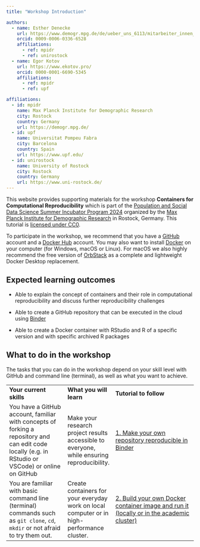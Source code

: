 ```yaml
---
title: "Workshop Introduction"

authors:
  - name: Esther Denecke
    url: https://www.demogr.mpg.de/de/ueber_uns_6113/mitarbeiter_innen_1899/esther_dorothea_denecke_4094/
    orcid: 0009-0006-0336-6528
    affiliations:
      - ref: mpidr
      - ref: unirostock
  - name: Egor Kotov
    url: https://www.ekotov.pro/
    orcid: 0000-0001-6690-5345
    affiliations:
      - ref: mpidr
      - ref: upf

affiliations:
  - id: mpidr
    name: Max Planck Institute for Demographic Research
    city: Rostock
    country: Germany
    url: https://demogr.mpg.de/
  - id: upf
    name: Universitat Pompeu Fabra
    city: Barcelona
    country: Spain
    url: https://www.upf.edu/
  - id: unirostock
    name: University of Rostock
    city: Rostock
    country: Germany
    url: https://www.uni-rostock.de/
---
```


This website provides supporting materials for the workshop **Containers for Computational Reproducibility** which is part of the [Population and Social Data Science Summer Incubator Program 2024](https://www.demogr.mpg.de/en/news_events_6123/news_press_releases_4630/news/population_and_social_data_science_summer_incubator_program_2024_13112){target="_blank"} organized by the [Max Planck Institute for Demographic Research](https://demogr.mpg.de/){target="_blank"} in Rostock, Germany. This tutorial is [licensed under CC0](license.qmd).

To participate in the workshop, we recommend that you have a [GitHub](https://github.com/){target="_blank"} account and a [Docker Hub](https://hub.docker.com/){target="_blank"} account.
You may also want to install [Docker](https://docs.docker.com/get-docker/){target="_blank"} on your computer (for Windows, macOS or Linux).
For macOS we also highly recommend the free version of [OrbStack](https://orbstack.dev/download){target="_blank"} as a complete and lightweight Docker Desktop replacement.

## Expected learning outcomes

-   Able to explain the concept of containers and their role in computational reproducibility and discuss further reproducibility challenges

-   Able to create a GitHub repository that can be executed in the cloud using [Binder](https://mybinder.org/){target="_blank"}

-   Able to create a Docker container with RStudio and R of a specific version and with specific archived R packages

## What to do in the workshop

The tasks that you can do in the workshop depend on your skill level with GitHub and command line (terminal), as well as what you want to achieve.

|                                                                                                                                                     |                                                                                            |                                                                                                                     |
|--------------------------|------------------|-------------------------------------|
| **Your current skills**                                                                                                                             | **What you will learn**                                                                    | **Tutorial to follow**                                                                                              |
| You have a GitHub account, familiar with concepts of forking a repository and can edit code locally (e.g. in RStudio or VSCode) or online on GitHub | Make your research project results accessible to everyone, while ensuring reproducibility. | [1. Make your own repository reproducible in Binder](1-reproducible-github-repo-in-binder.qmd)                      |
| You are familiar with basic command line (terminal) commands such as `git clone`, `cd`, `mkdir` or not afraid to try them out.                      | Create containers for your everyday work on local computer or in high-performance cluster. | [2. Build your own Docker container image and run it (locally or in the academic cluster)](2-build-docker-container-image.qmd) |

